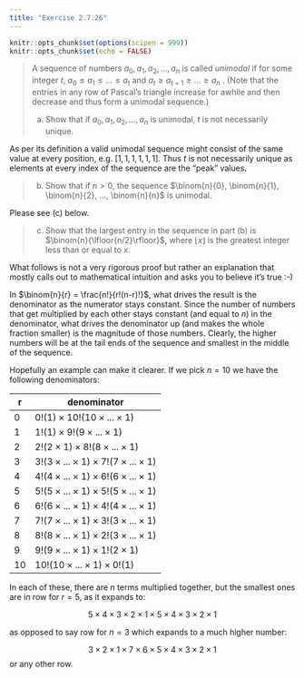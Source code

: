 ```yaml
---
title: "Exercise 2.7.26"
---
```


```r
knitr::opts_chunk$set(options(scipen = 999))
knitr::opts_chunk$set(echo = FALSE)
```

> A sequence of numbers $a_0, a_1, a_2, ...,  a_n$ is called *unimodal* if for some integer $t$, $a_0 \leq a_1 \leq ... \leq a_t$ and $a_t \geq a_{t+1} \geq ... \geq a_n$ . (Note that the entries in any row of Pascal's triangle increase for awhile and then decrease and thus form a unimodal sequence.)
>
> (a) Show that if $a_0, a_1, a_2, ..., a_n$ is unimodal, $t$ is not necessarily unique.

As per its definition a valid unimodal sequence might consist of the same value at every position, e.g. $[1,1,1,1,1,1]$. Thus $t$ is not necessarily unique as elements at every index of the sequence are the "peak" values.

> (b) Show that if $n > 0$, the sequence $\binom{n}{0}, \binom{n}{1}, \binom{n}{2}, ..., \binom{n}{n}$ is unimodal.

Please see (c) below.

> (c) Show that the largest entry in the sequence in part (b) is $\binom{n}{\lfloor{n/2}\rfloor}$, where $\lfloor{x}\rfloor$ is the greatest integer less than or equal to $x$.

What follows is not a very rigorous proof but rather an explanation that mostly calls out to mathematical intuition and asks you to believe it's true :-)

In $\binom{n}{r} = \frac{n!}{r!(n-r)!}$, what drives the result is the denominator as the numerator stays constant. Since the number of numbers that get multiplied by each other stays constant (and equal to $n$) in the denominator, what drives the denominator up (and makes the whole fraction smaller) is the magnitude of those numbers. Clearly, the higher numbers will be at the tail ends of the sequence and smallest in the middle of the sequence. 

Hopefully an example can make it clearer. If we pick $n=10$ we have the following denominators:

r   | denominator
----|------------
$0$ |$0! (1) \times 10! (10 \times ... \times 1)$
$1$ |$1! (1) \times 9! (9 \times ... \times 1)$
$2$ |$2! (2 \times 1) \times 8! (8 \times ... \times 1)$
$3$ |$3! (3 \times ... \times 1) \times 7! (7 \times ... \times 1)$
$4$ |$4! (4 \times ... \times 1) \times 6! (6 \times ... \times 1)$
$5$ |$5! (5 \times ... \times 1) \times 5! (5 \times ... \times 1)$
$6$ |$6! (6 \times ... \times 1) \times 4! (4 \times ... \times 1)$
$7$ |$7! (7 \times ... \times 1) \times 3! (3 \times ... \times 1)$
$8$ |$8! (8 \times ... \times 1) \times 2! (3 \times ... \times 1)$
$9$ |$9! (9 \times ... \times 1 ) \times 1! (2 \times 1)$
$10$|$10! (10 \times ... \times 1) \times 0! (1)$

In each of these, there are $n$ terms multiplied together, but the smallest ones are in row for $r=5$, as it expands to:

$$5 \times 4 \times 3 \times 2 \times 1 \times 5 \times 4 \times 3 \times 2 \times 1$$

as opposed to say row for $n=3$ which expands to a much higher number:

$$3 \times 2 \times 1 \times 7 \times 6 \times 5 \times 4 \times 3 \times 2 \times 1$$
or any other row.